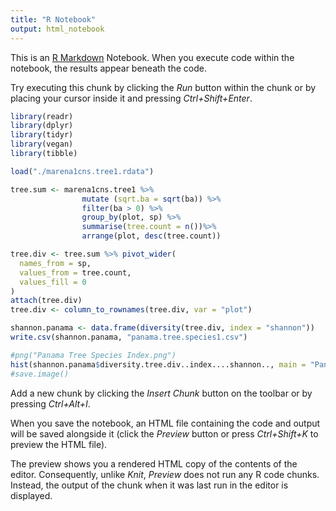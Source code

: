 ```yaml
---
title: "R Notebook"
output: html_notebook
---
```


This is an [R Markdown](http://rmarkdown.rstudio.com) Notebook. When you execute code within the notebook, the results appear beneath the code. 

Try executing this chunk by clicking the *Run* button within the chunk or by placing your cursor inside it and pressing *Ctrl+Shift+Enter*. 

```r
library(readr)
library(dplyr)
library(tidyr)
library(vegan) 
library(tibble)
```


```r
load("./marena1cns.tree1.rdata")
```


```r
tree.sum <- marena1cns.tree1 %>%
                mutate (sqrt.ba = sqrt(ba)) %>%
                filter(ba > 0) %>%
                group_by(plot, sp) %>%
                summarise(tree.count = n())%>%
                arrange(plot, desc(tree.count))
```
```r
tree.div <- tree.sum %>% pivot_wider(
  names_from = sp, 
  values_from = tree.count,
  values_fill = 0
) 
attach(tree.div)
tree.div <- column_to_rownames(tree.div, var = "plot")
```
```r
shannon.panama <- data.frame(diversity(tree.div, index = "shannon"))
write.csv(shannon.panama, "panama.tree.species1.csv")
```


```r
#png("Panama Tree Species Index.png")
hist(shannon.panama$diversity.tree.div..index....shannon.., main = "Panama tree species index", col = "green", xlab = "Shannon Weiner Index", ylab = "Species Frequency")
#save.image()
```

Add a new chunk by clicking the *Insert Chunk* button on the toolbar or by pressing *Ctrl+Alt+I*.

When you save the notebook, an HTML file containing the code and output will be saved alongside it (click the *Preview* button or press *Ctrl+Shift+K* to preview the HTML file).

The preview shows you a rendered HTML copy of the contents of the editor. Consequently, unlike *Knit*, *Preview* does not run any R code chunks. Instead, the output of the chunk when it was last run in the editor is displayed.

